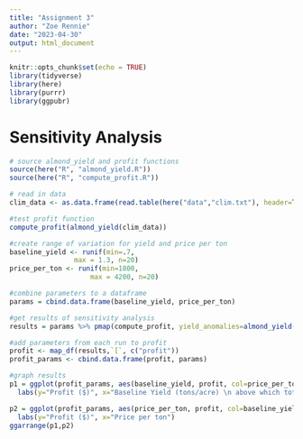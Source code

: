 ```yaml
---
title: "Assignment 3"
author: "Zoe Rennie"
date: "2023-04-30"
output: html_document
---
```


```r
knitr::opts_chunk$set(echo = TRUE)
library(tidyverse)
library(here)
library(purrr)
library(ggpubr)
```

# Sensitivity Analysis

```r
# source almond_yield and profit functions
source(here("R", "almond_yield.R"))
source(here("R", "compute_profit.R"))

# read in data
clim_data <- as.data.frame(read.table(here("data","clim.txt"), header=T))

#test profit function
compute_profit(almond_yield(clim_data))

#create range of variation for yield and price per ton
baseline_yield <- runif(min=.7, 
                max = 1.3, n=20)
price_per_ton <- runif(min=1800, 
                    max = 4200, n=20)

#combine parameters to a dataframe
params = cbind.data.frame(baseline_yield, price_per_ton)

#get results of sensitivity analysis
results = params %>% pmap(compute_profit, yield_anomalies=almond_yield(clim_data), acres = 100)

#add parameters from each run to profit
profit <- map_df(results,`[`, c("profit"))
profit_params <- cbind.data.frame(profit, params)

#graph results
p1 = ggplot(profit_params, aes(baseline_yield, profit, col=price_per_ton))+geom_point(cex=2)+
  labs(y="Profit ($)", x="Baseline Yield (tons/acre) \n above which total yield is more profitable") #not sure about this labeling was just replicating the example

p2 = ggplot(profit_params, aes(price_per_ton, profit, col=baseline_yield))+geom_point(cex=2)+
  labs(y="Profit ($)", x="Price per ton")
ggarrange(p1,p2)

```
